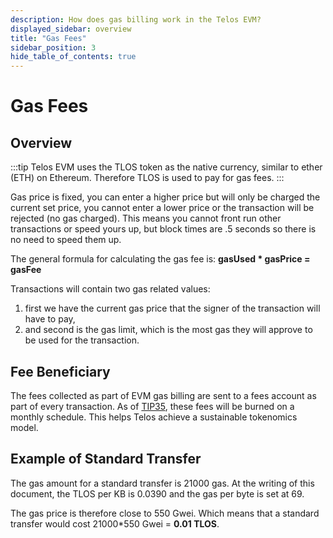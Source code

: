 ```yaml
---
description: How does gas billing work in the Telos EVM?
displayed_sidebar: overview
title: "Gas Fees"
sidebar_position: 3
hide_table_of_contents: true
---
```


# Gas Fees

## Overview

:::tip
Telos EVM uses the TLOS token as the native currency, similar to ether (ETH) on Ethereum. Therefore TLOS is used to pay for gas fees.
:::

Gas price is fixed, you can enter a higher price but will only be charged the current set price, you cannot enter a lower price or the transaction will be rejected (no gas charged). This means you cannot front run other transactions or speed yours up, but block times are .5 seconds so there is no need to speed them up.

The general formula for calculating the gas fee is: __gasUsed * gasPrice = gasFee__

Transactions will contain two gas related values:

1. first we have the current gas price that the signer of the transaction will have to pay,&#x20;
2. and second is the gas limit, which is the most gas they will approve to be used for the transaction.

## Fee Beneficiary

The fees collected as part of EVM gas billing are sent to a fees account as part of every transaction. As of [TIP35](https://app.telos.net/trails/ballot/tip.35.gov/1707780214676), these fees will be burned on a monthly schedule. This helps Telos achieve a sustainable tokenomics model.

## Example of Standard Transfer

The gas amount for a standard transfer is 21000 gas. At the writing of this document, the TLOS per KB is 0.0390 and the gas per byte is set at 69.

The gas price is therefore close to 550 Gwei. Which means that a standard transfer would cost 21000\*550 Gwei = **0.01 TLOS**.

